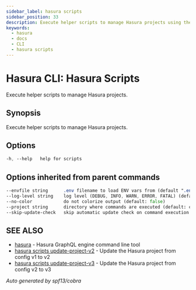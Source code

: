 ```yaml
---
sidebar_label: hasura scripts
sidebar_position: 33
description: Execute helper scripts to manage Hasura projects using the Hasura CLI
keywords:
  - hasura
  - docs
  - CLI
  - hasura scripts
---
```


# Hasura CLI: Hasura Scripts

Execute helper scripts to manage Hasura projects.

## Synopsis

Execute helper scripts to manage Hasura projects.

## Options

```sass
-h, --help   help for scripts
```

## Options inherited from parent commands

```sass
--envfile string      .env filename to load ENV vars from (default ".env")
--log-level string    log level (DEBUG, INFO, WARN, ERROR, FATAL) (default "INFO")
--no-color            do not colorize output (default: false)
--project string      directory where commands are executed (default: current dir)
--skip-update-check   skip automatic update check on command execution
```

## SEE ALSO

* [hasura](/hasura-cli/commands/hasura.mdx)	 - Hasura GraphQL engine command line tool
* [hasura scripts update-project-v2](/hasura-cli/commands/hasura_scripts_update-project-v2.mdx)	 - Update the Hasura project from config v1 to v2
* [hasura scripts update-project-v3](/hasura-cli/commands/hasura_scripts_update-project-v3.mdx)	 - Update the Hasura project from config v2 to v3

_Auto generated by spf13/cobra_
